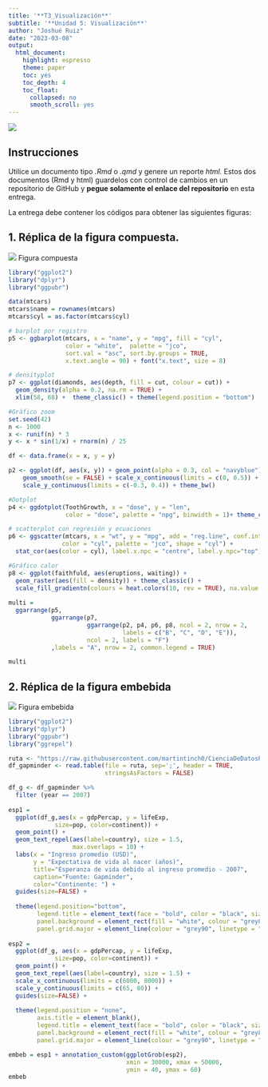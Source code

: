 ```yaml
---
title: '**T3_Visualización**'
subtitle: '**Unidad 5: Visualización**'
author: "Joshué Ruiz"
date: "2023-03-08"
output: 
  html_document:
    highlight: espresso
    theme: paper
    toc: yes
    toc_depth: 4
    toc_float:
      collapsed: no
      smooth_scroll: yes
---
```

![](./img/logo.ikiam.png)

## Instrucciones

Utilice un documento tipo *.Rmd* o *.qmd* y genere un reporte *html.* Estos dos documentos (Rmd y html) guardelos con control de cambios en un repositorio de GitHub y **pegue solamente el enlace del repositorio** en esta entrega.

La entrega debe contener los códigos para obtener las siguientes figuras: 

## 1. Réplica de la figura compuesta.

![](./img/multi.png)
Figura compuesta

```r
library("ggplot2")
library("dplyr")
library("ggpubr")

data(mtcars)
mtcars$name = rownames(mtcars)
mtcars$cyl = as.factor(mtcars$cyl)

# barplot por registro
p5 <- ggbarplot(mtcars, x = "name", y = "mpg", fill = "cyl",  
                color = "white",  palette = "jco", 
                sort.val = "asc", sort.by.groups = TRUE,
                x.text.angle = 90) + font("x.text", size = 8)

# densityplot
p7 <- ggplot(diamonds, aes(depth, fill = cut, colour = cut)) +
  geom_density(alpha = 0.2, na.rm = TRUE) + 
  xlim(58, 68) +  theme_classic() + theme(legend.position = "bottom")

#Gráfico zoom
set.seed(42)
n <- 1000
x <- runif(n) * 3
y <- x * sin(1/x) + rnorm(n) / 25

df <- data.frame(x = x, y = y)

p2 <- ggplot(df, aes(x, y)) + geom_point(alpha = 0.3, col = "navyblue") +
    geom_smooth(se = FALSE) + scale_x_continuous(limits = c(0, 0.5)) +
    scale_y_continuous(limits = c(-0.3, 0.4)) + theme_bw()

#Dotplot
p4 <- ggdotplot(ToothGrowth, x = "dose", y = "len",
                color = "dose", palette = "npg", binwidth = 1)+ theme_classic()

# scatterplot con regresión y ecuaciones
p6 <- ggscatter(mtcars, x = "wt", y = "mpg", add = "reg.line", conf.int = TRUE,
               color = "cyl", palette = "jco", shape = "cyl") +
  stat_cor(aes(color = cyl), label.x.npc = "centre", label.y.npc="top")

#Gráfico calor
p8 <- ggplot(faithfuld, aes(eruptions, waiting)) + 
  geom_raster(aes(fill = density)) + theme_classic() +
  scale_fill_gradientn(colours = heat.colors(10, rev = TRUE), na.value = "white")
  
multi = 
  ggarrange(p5, 
            ggarrange(p7,
                      ggarrange(p2, p4, p6, p8, ncol = 2, nrow = 2, 
                                labels = c("B", "C", "D", "E")),
                      ncol = 2, labels = "F")
            ,labels = "A", nrow = 2, common.legend = TRUE)

multi

```

## 2. Réplica de la figura embebida

![](./img/embebbed.png)
Figura embebida

```r
library("ggplot2")
library("dplyr")
library("ggpubr")
library("ggrepel")

ruta <- "https://raw.githubusercontent.com/martintinch0/CienciaDeDatosParaCuriosos/master/data/gapminder.csv"
df_gapminder <- read.table(file = ruta, sep=';', header = TRUE, 
                           stringsAsFactors = FALSE)

df_g <- df_gapminder %>% 
  filter (year == 2007) 
  
esp1 =  
  ggplot(df_g,aes(x = gdpPercap, y = lifeExp, 
             size=pop, color=continent)) + 
  geom_point() + 
  geom_text_repel(aes(label=country), size = 1.5, 
                  max.overlaps = 10) +
  labs(x = "Ingreso promedio (USD)",
       y = "Expectativa de vida al nacer (años)",
       title="Esperanza de vida debido al ingreso promedio - 2007",
       caption="Fuente: Gapminder",
       color="Continente: ") +
  guides(size=FALSE) + 
  
  theme(legend.position="bottom", 
        legend.title = element_text(face = "bold", color = "black", size= 10), 
        panel.background = element_rect(fill = "white", colour = "grey80"), 
        panel.grid.major = element_line(colour = "grey90", linetype = "dotted"))
  
esp2 =
  ggplot(df_g, aes(x = gdpPercap, y = lifeExp, 
             size=pop, color=continent)) +
  geom_point() + 
  geom_text_repel(aes(label=country), size = 1.5) +
  scale_x_continuous(limits = c(6000, 8000)) +
  scale_y_continuous(limits = c(65, 80)) +
  guides(size=FALSE) + 
  
  theme(legend.position = "none",
        axis.title = element_blank(),
        legend.title = element_text(face = "bold", color = "black", size= 10), 
        panel.background = element_rect(fill = "white", colour = "grey80"), 
        panel.grid.major = element_line(colour = "grey90", linetype = "dotted"))

embeb = esp1 + annotation_custom(ggplotGrob(esp2), 
                                 xmin = 30000, xmax = 50000, 
                                 ymin = 40, ymax = 60)
embeb
  
```